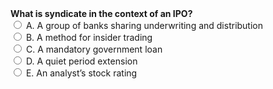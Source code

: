 ::: {.question-block}
<form onsubmit="event.preventDefault(); checkAnswer('module1_mcq_q27')" data-correct-answer="A"> 
  <strong style="display: block;">What is syndicate in the context of an IPO?</strong> 
  <label><input type="radio" name="module1_mcq_q27" value="A"> A. A group of banks sharing underwriting and distribution</label><br>
  <label><input type="radio" name="module1_mcq_q27" value="B"> B. A method for insider trading</label><br>
  <label><input type="radio" name="module1_mcq_q27" value="C"> C. A mandatory government loan</label><br>
  <label><input type="radio" name="module1_mcq_q27" value="D"> D. A quiet period extension</label><br>
  <label><input type="radio" name="module1_mcq_q27" value="E"> E. An analyst’s stock rating</label><br>
</form> 

<div id="feedback-module1_mcq_q27" class="feedback" data-status="" style="display:none;"> 
✅ Correct: A. A syndicate of banks jointly underwrites and sells the IPO shares. 
</div> 
:::
